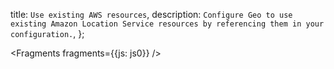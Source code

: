   title: `Use existing AWS resources`,
  description: `Configure Geo to use existing Amazon Location Service resources by referencing them in your configuration.`,
};


<Fragments fragments={{js: js0}} />

